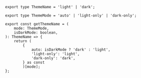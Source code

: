 
`export type ThemeName = 'light' | 'dark';`

`export type ThemeMode = 'auto' | 'light-only' | 'dark-only';`

```tsx
export const getThemeName = (
    mode: ThemeMode,
    isDarkMode: boolean,
): ThemeName => {
    return (
        {
            auto: isDarkMode ? 'dark' : 'light',
            'light-only': 'light',
            'dark-only': 'dark',
        } as const
        )[mode];
};
```
